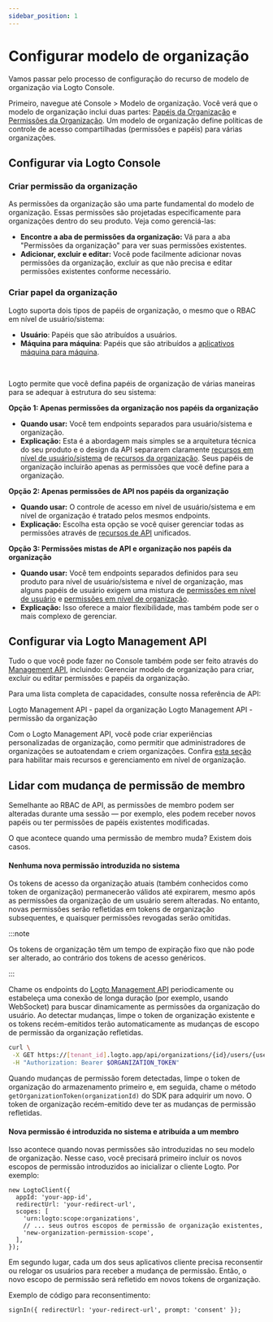 ```yaml
---
sidebar_position: 1
---
```


# Configurar modelo de organização

Vamos passar pelo processo de configuração do recurso de modelo de organização via Logto Console.

Primeiro, navegue até <CloudLink to="/organization-template">Console > Modelo de organização</CloudLink>. Você verá que o modelo de organização inclui duas partes: [Papéis da Organização](/authorization/organization-template#organization-role) e [Permissões da Organização](/authorization/organization-template#organization-permission). Um modelo de organização define políticas de controle de acesso compartilhadas (permissões e papéis) para várias organizações.

## Configurar via Logto Console

### Criar permissão da organização

As permissões da organização são uma parte fundamental do modelo de organização. Essas permissões são projetadas especificamente para organizações dentro do seu produto. Veja como gerenciá-las:

- **Encontre a aba de permissões da organização:** Vá para a aba "Permissões da organização" para ver suas permissões existentes.
- **Adicionar, excluir e editar:** Você pode facilmente adicionar novas permissões da organização, excluir as que não precisa e editar permissões existentes conforme necessário.

### Criar papel da organização

Logto suporta dois tipos de papéis de organização, o mesmo que o RBAC em nível de usuário/sistema:

- **Usuário**: Papéis que são atribuídos a usuários.
- **Máquina para máquina**: Papéis que são atribuídos a [aplicativos máquina para máquina](/quick-starts/m2m).

<br />

Logto permite que você defina papéis de organização de várias maneiras para se adequar à estrutura do seu sistema:

**Opção 1: Apenas permissões da organização nos papéis da organização**

- **Quando usar:** Você tem endpoints separados para usuário/sistema e organização.
- **Explicação:** Esta é a abordagem mais simples se a arquitetura técnica do seu produto e o design da API separarem claramente [recursos em nível de usuário/sistema](/authorization/role-based-access-control#permissionsscopes) de [recursos da organização](/authorization/organization-template#organization-permission). Seus papéis de organização incluirão apenas as permissões que você define para a organização.

**Opção 2: Apenas permissões de API nos papéis da organização**

- **Quando usar:** O controle de acesso em nível de usuário/sistema e em nível de organização é tratado pelos mesmos endpoints.
- **Explicação:** Escolha esta opção se você quiser gerenciar todas as permissões através de [recursos de API](/authorization/api-resources) unificados.

**Opção 3: Permissões mistas de API e organização nos papéis da organização**

- **Quando usar:** Você tem endpoints separados definidos para seu produto para nível de usuário/sistema e nível de organização, mas alguns papéis de usuário exigem uma mistura de [permissões em nível de usuário](/authorization/role-based-access-control#permissionsscopes) e [permissões em nível de organização](/authorization/organization-template#organization-permission).
- **Explicação:** Isso oferece a maior flexibilidade, mas também pode ser o mais complexo de gerenciar.

## Configurar via Logto Management API

Tudo o que você pode fazer no Console também pode ser feito através do [Management API](/integrate-logto/interact-with-management-api), incluindo: Gerenciar modelo de organização para criar, excluir ou editar permissões e papéis da organização.

Para uma lista completa de capacidades, consulte nossa referência de API:

<Url href="https://openapi.logto.io/operation/operation-updateorganizationrole">
  Logto Management API - papel da organização
</Url>

<Url href="https://openapi.logto.io/operation/operation-listorganizationscopes">
  Logto Management API - permissão da organização
</Url>

Com o Logto Management API, você pode criar experiências personalizadas de organização, como permitir que administradores de organizações se autoatendam e criem organizações. Confira [esta seção](/end-user-flows/organization-experience/) para habilitar mais recursos e gerenciamento em nível de organização.

## Lidar com mudança de permissão de membro

Semelhante ao RBAC de API, as permissões de membro podem ser alteradas durante uma sessão — por exemplo, eles podem receber novos papéis ou ter permissões de papéis existentes modificadas.

O que acontece quando uma permissão de membro muda? Existem dois casos.

#### Nenhuma nova permissão introduzida no sistema

Os tokens de acesso da organização atuais (também conhecidos como token de organização) permanecerão válidos até expirarem, mesmo após as permissões da organização de um usuário serem alteradas. No entanto, novas permissões serão refletidas em tokens de organização subsequentes, e quaisquer permissões revogadas serão omitidas.

:::note

Os tokens de organização têm um tempo de expiração fixo que não pode ser alterado, ao contrário dos tokens de acesso genéricos.

:::

Chame os endpoints do [Logto Management API](/integrate-logto/interact-with-management-api/) periodicamente ou estabeleça uma conexão de longa duração (por exemplo, usando WebSocket) para buscar dinamicamente as permissões da organização do usuário. Ao detectar mudanças, limpe o token de organização existente e os tokens recém-emitidos terão automaticamente as mudanças de escopo de permissão da organização refletidas.

```bash
curl \
 -X GET https://[tenant_id].logto.app/api/organizations/{id}/users/{userId}/scopes \
 -H "Authorization: Bearer $ORGANIZATION_TOKEN"
```

Quando mudanças de permissão forem detectadas, limpe o token de organização do armazenamento primeiro e, em seguida, chame o método `getOrganizationToken(organizationId)` do SDK para adquirir um novo. O token de organização recém-emitido deve ter as mudanças de permissão refletidas.

#### Nova permissão é introduzida no sistema e atribuída a um membro

Isso acontece quando novas permissões são introduzidas no seu modelo de organização. Nesse caso, você precisará primeiro incluir os novos escopos de permissão introduzidos ao inicializar o cliente Logto. Por exemplo:

```tsx
new LogtoClient({
  appId: 'your-app-id',
  redirectUrl: 'your-redirect-url',
  scopes: [
    'urn:logto:scope:organizations',
    // ... seus outros escopos de permissão de organização existentes,
    'new-organization-permission-scope',
  ],
});
```

Em segundo lugar, cada um dos seus aplicativos cliente precisa reconsentir ou relogar os usuários para receber a mudança de permissão. Então, o novo escopo de permissão será refletido em novos tokens de organização.

Exemplo de código para reconsentimento:

```tsx
signIn({ redirectUrl: 'your-redirect-url', prompt: 'consent' });
```
